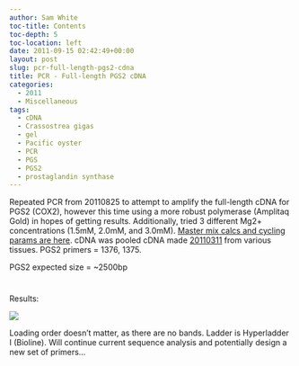 ```yaml
---
author: Sam White
toc-title: Contents
toc-depth: 5
toc-location: left
date: 2011-09-15 02:42:49+00:00
layout: post
slug: pcr-full-length-pgs2-cdna
title: PCR - Full-length PGS2 cDNA
categories:
  - 2011
  - Miscellaneous
tags:
  - cDNA
  - Crassostrea gigas
  - gel
  - Pacific oyster
  - PCR
  - PGS
  - PGS2
  - prostaglandin synthase
---
```


Repeated PCR from 20110825 to attempt to amplify the full-length cDNA for PGS2 (COX2), however this time using a more robust polymerase (Amplitaq Gold) in hopes of getting results. Additionally, tried 3 different Mg2+ concentrations (1.5mM, 2.0mM, and 3.0mM). [Master mix calcs and cycling params are here](https://eagle.fish.washington.edu/Arabidopsis/Notebook%20Workup%20Files/20110914-01.jpg). cDNA was pooled cDNA made [20110311](/Sam%27s+Working+Notebook+Jan+2011+-+March+2011#sjw20110311) from various tissues. PGS2 primers = 1376, 1375.

PGS2 expected size = ~2500bp



# 



Results:

![](https://eagle.fish.washington.edu/Arabidopsis/20110914-01.JPG)

Loading order doesn't matter, as there are no bands. Ladder is Hyperladder I (Bioline). Will continue current sequence analysis and potentially design a new set of primers...
